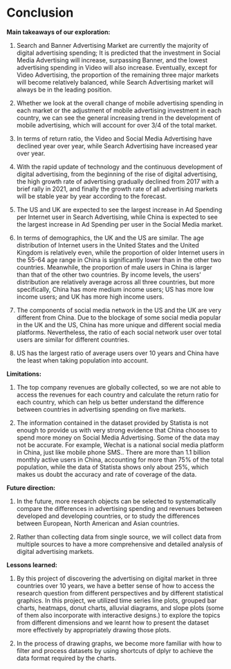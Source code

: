 # Conclusion

**Main takeaways of our exploration:** 

1. Search and Banner Advertising Market are currently the majority of digital advertising spending; It is predicted that the investment in Social Media Advertising will increase, surpassing Banner, and the lowest advertising spending in Video will also increase. Eventually, except for Video Advertising, the proportion of the remaining three major markets will become relatively balanced, while Search Advertising market will always be in the leading position.

2. Whether we look at the overall change of mobile advertising spending in each market or the adjustment of mobile advertising investment in each country, we can see the general increasing trend in the development of mobile advertising, which will account for over 3/4 of the total market. 

3. In terms of return ratio, the Video and Social Media Advertising have declined year over year, while Search Advertising have increased year over year. 

4. With the rapid update of technology and the continuous development of digital advertising, from the beginning of the rise of digital advertising, the high growth rate of advertising gradually declined from 2017 with a brief rally in 2021, and finally the growth rate of all advertising markets will be stable year by year according to the forecast. 

5. The US and UK are expected to see the largest increase in Ad Spending per Internet user in Search Advertising, while China is expected to see the largest increase in Ad Spending per user in the Social Media market.

6. In terms of demographics, the UK and the US are similar. The age distribution of Internet users in the United States and the United Kingdom is relatively even, while the proportion of older Internet users in the 55-64 age range in China is significantly lower than in the other two countries. Meanwhile, the proportion of male users in China is larger than that of the other two countries. By income levels, the users' distribution are relatively average across all three countries, but more specifically, China has more medium income users; US has more low income users; and UK has more high income users.

7. The components of social media network in the US and the UK are very different from China. Due to the blockage of some social media popular in the UK and the US, China has more unique and different social media platforms. Nevertheless, the ratio of each social network user over total users are similar for different countries.

8. US has the largest ratio of average users over 10 years and China have the least when taking population into account.


**Limitations:**

1. The top company revenues are globally collected, so we are not able to access the revenues for each country and calculate the return ratio for each country, which can help us better understand the difference between countries in advertising spending on five markets. 

2. The information contained in the dataset provided by Statista is not enough to provide us with very strong evidence that China chooses to spend more money on Social Media Advertising. Some of the data may not be accurate. For example, Wechat is a national social media platform in China, just like mobile phone SMS.. There are more than 1.1 billion monthly active users in China, accounting for more than 75% of the total population, while the data of Statista shows only about 25%, which makes us doubt the accuracy and rate of coverage of the data.

**Future direction:**

1. In the future, more research objects can be selected to systematically compare the differences in advertising spending and revenues between developed and developing countries, or to study the differences between European, North American and Asian countries.

2. Rather than collecting data from single source, we will collect data from multiple sources to have a more comprehensive and detailed analysis of digital advertising markets.

**Lessons learned:**

1. By this project of discovering the advertising on digital market in three countries over 10 years, we have a better sense of how to access the research question from different perspectives and by different statistical graphics. In this project, we utilized time series line plots, grouped bar charts, heatmaps, donut charts, alluvial diagrams, and slope plots (some of them also incorporate with interactive designs.) to explore the topics from different dimensions and we learnt how to present the dataset more effectively by appropriately drawing those plots.

2. In the process of drawing graphs, we become more familiar with how to filter and process datasets by using shortcuts of dplyr to achieve the data format required by the charts.